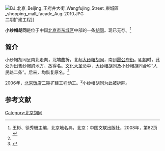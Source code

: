 {{Coord|39.9101125|116.4089061|type:landmark_region:CN-11_source:GoogleMaps|display=title}}
[[File:BJ_北京_Beijing_王府井大街_Wangfujing_Street_東城區_shopping_mall_facade_Aug-2010.JPG|thumb]]二期扩建工程]]

'''小纱帽胡同'''是位于中国[[北京市|北京市]][[东城区_(北京市)|东城区]]中部的一条[[胡同|胡同]]。现已无存。<ref name=bjdmd>王彬、徐秀珊主编，北京地名典，北京：中国文联出版社，2008年，第82页</ref>

==简介==
小纱帽胡同呈南北走向，北端曲折，北起[[大纱帽胡同|大纱帽胡同]]，南到[[霞公府街|霞公府街]]。[[明朝|明朝]]时，此处为出售纱帽的地方，故得名。[[文化大革命|文化大革命]]中，[[大纱帽胡同|大纱帽胡同]]及小纱帽胡同合称“人民路二条”。后来，均恢复原名。<ref name=bjdmd/>

2006年，[[北京饭店|北京饭店]]二期扩建工程动工。<ref>{{Cite web |url=http://finance.sina.com.cn/roll/20061204/14571078323.shtml |title=北京饭店建二期 邻居甩货，新浪，2006年12月04日 |access-date=2013年4月21日 |archive-date=2019年6月9日 |archive-url=https://web.archive.org/web/20190609000654/http://finance.sina.com.cn/roll/20061204/14571078323.shtml }}</ref>小纱帽胡同为此被拆除。

==参考文献==
{{reflist}}

[[Category:北京胡同|Category:北京胡同]]